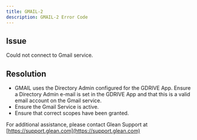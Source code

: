 ```yaml
---
title: GMAIL-2
description: GMAIL-2 Error Code
---
```


## Issue

Could not connect to Gmail service.

## Resolution

- GMAIL uses the Directory Admin configured for the GDRIVE App. Ensure a Directory Admin e-mail is set in the GDRIVE App and that this is a valid email account on the Gmail service.
- Ensure the Gmail Service is active.
- Ensure that correct scopes have been granted.

For additional assistance, please contact Glean Support at [https://support.glean.com](https://support.glean.com)
